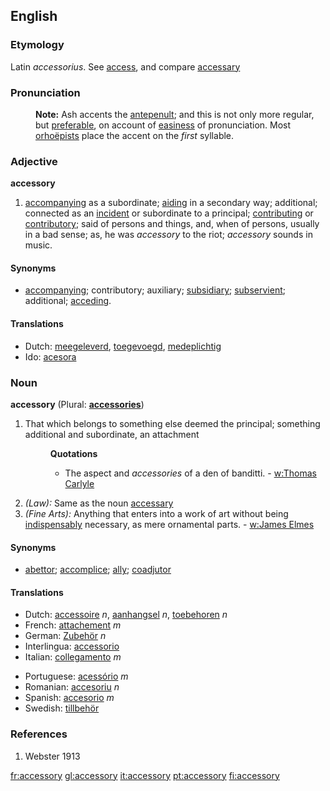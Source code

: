 ==English==
===Etymology===
Latin ''accessorius''. See [[access]], and compare [[accessary]]
===Pronunciation===
:'''Note:''' Ash accents the [[antepenult]]; and this is not only more regular, but [[preferable]], on account of [[easiness]] of pronunciation. Most [[orhoëpists]] place the accent on the ''first'' syllable.
===Adjective===
'''accessory'''
#[[accompanying]] as a subordinate; [[aiding]] in a secondary way; additional; connected as an [[incident]] or subordinate to a principal; [[contributing]] or [[contributory]]; said of persons and things, and, when of persons, usually in a bad sense; as, he was ''accessory'' to the riot; ''accessory'' sounds in music.
====Synonyms====
*[[accompanying]]; contributory; auxiliary; [[subsidiary]]; [[subservient]]; additional; [[acceding]].

====Translations====
*Dutch: [[meegeleverd]], [[toegevoegd]], [[medeplichtig]]
*Ido: [[acesora]]
===Noun===
'''accessory''' (Plural: '''[[accessories]]''')
#That which belongs to something else deemed the principal; something additional and subordinate, an attachment
#:'''Quotations'''
#:*The aspect and ''accessories'' of a den of banditti. - [[w:Thomas Carlyle]]
#''(Law):'' Same as the noun [[accessary]]
#''(Fine Arts):'' Anything that enters into a work of art without being [[indispensably]] necessary, as mere ornamental parts. - [[w:James Elmes]]

====Synonyms====
*[[abettor]]; [[accomplice]]; [[ally]]; [[coadjutor]]

====Translations====
{{top}}
*Dutch: [[accessoire]] ''n'', [[aanhangsel]] ''n'', [[toebehoren]] ''n''
*French: [[attachement]] ''m''
*German: [[Zubehör]] ''n''
*Interlingua: [[accessorio]]
*Italian: [[collegamento]] ''m''
{{mid}}
*Portuguese: [[acessório]] ''m''
*Romanian: [[accesoriu]] ''n''
*Spanish: [[accesorio]] ''m''
*Swedish: [[tillbehör]]
{{bottom}}

===References===
#Webster 1913

[[fr:accessory]]
[[gl:accessory]]
[[it:accessory]]
[[pt:accessory]]
[[fi:accessory]]